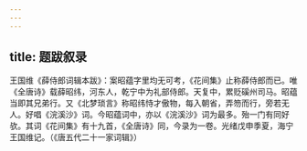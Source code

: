 ```yaml
---
---
---
```

title: 题跋叙录
---




王国维《薛侍郎词辑本跋》：案昭蕴字里均无可考，《花间集》止称薛侍郎而已。唯《全唐诗》载薛昭纬，河东人，乾宁中为礼部侍郎。天复中，累贬磎州司马。昭蕴当即其兄弟行。又《北梦琐言》称昭纬恃才傲物，每入朝省，弄笏而行，旁若无人。好唱《浣溪沙》词。今昭蕴词中，亦以《浣溪沙》词为最多。殆一门有同好欤。其词《花间集》有十九首，《全唐诗》同，今录为一卷。光绪戊申季夏，海宁王国维记。（《唐五代二十一家词辑》）